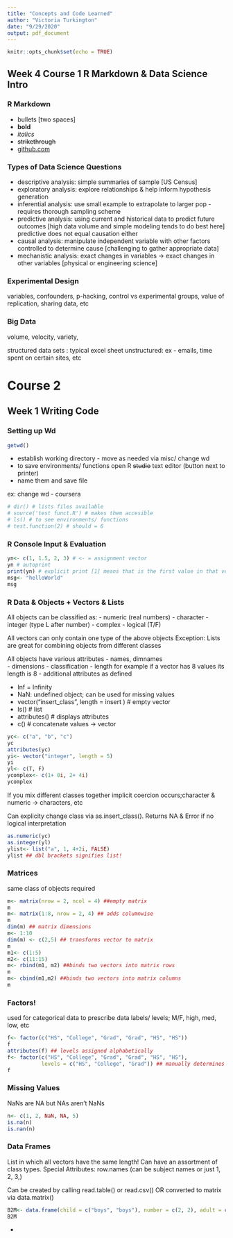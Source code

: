 ```yaml
---
title: "Concepts and Code Learned"
author: "Victoria Turkington"
date: "9/29/2020"
output: pdf_document
---
```


```r
knitr::opts_chunk$set(echo = TRUE)
```

## Week 4 Course 1 R Markdown & Data Science Intro
### R Markdown

- bullets   [two spaces]
- **bold** 
- *italics* 
- ~~strikethrough~~ 
- [github.com](link.com)

### Types of Data Science Questions

- descriptive analysis: simple summaries of sample [US Census]
- exploratory analysis: explore relationships & help inform hypothesis generation
- inferential analysis: use small example to extrapolate to larger pop - requires thorough sampling scheme
- predictive analysis: using current and historical data to predict future outcomes [high data volume and simple modeling tends to do best here] predictive does not equal causation either
- causal analysis: manipulate independent variable with other factors controlled to determine cause [challenging to gather appropriate data]
- mechanistic analysis: exact changes in variables -> exact changes in other variables [physical or engineering science]

### Experimental Design

variables, confounders, p-hacking, control vs experimental groups, value of replication, sharing data, etc

### Big Data

volume, velocity, variety, 

structured data sets : typical excel sheet
unstructured: ex - emails, time spent on certain sites, etc

# Course 2
## Week 1 Writing Code
### Setting up Wd

```r
getwd()
```

- establish working directory - move as needed via misc/ change wd 
- to save environments/ functions open R ~~studio~~ text editor (button next to printer) 
- name them and save file

ex: change wd - coursera
```r
# dir() # lists files available
# source('test funct.R') # makes them accesible
# ls() # to see environments/ functions
# test.function(2) # should = 6
```

### R Console Input & Evaluation

```r
yn<- c(1, 1.5, 2, 3) # <- = assignment vector
yn # autoprint 
print(yn) # explicit print [1] means that is the first value in that vector row
msg<- "helloWorld"
msg
```

### R Data & Objects + Vectors & Lists

All objects can be classified as:
- numeric (real numbers)
- character 
- integer (type L after number)
- complex 
- logical (T/F) 

All vectors can only contain one type of the above objects
Exception: Lists are great for combining objects from different classes

All objects have various attributes
- names, dimnames  
- dimensions 
- classification 
- length for example if a vector has 8 values its length is 8 
- additional attributes as defined 

- Inf = Infinity  
- NaN: undefined object; can be used for missing values  
- vector("insert_class", length = insert ) # empty vector  
- ls() # list  
- attributes() # displays attributes  
- c() # concatenate values -> vector  

```r
yc<- c("a", "b", "c")
yc
attributes(yc)
yi<- vector("integer", length = 5)
yi
yl<- c(T, F)
ycomplex<- c(1+ 0i, 2+ 4i)
ycomplex
```

If you mix different classes together implicit coercion occurs;character & numeric -> characters, etc

Can explicity change class via as.insert_class(). Returns NA & Error if no logical interpretation

```r
as.numeric(yc)
as.integer(yl)
ylist<- list("a", 1, 4+2i, FALSE)
ylist ## dbl brackets signifies list! 
```

### Matrices

same class of objects required

```r
m<- matrix(nrow = 2, ncol = 4) ##empty matrix
m
m<- matrix(1:8, nrow = 2, 4) ## adds columnwise
m
dim(m) ## matrix dimensions
m<- 1:10
dim(m) <- c(2,5) ## transforms vector to matrix
m
m1<- c(1:5)
m2<- c(11:15)
m<- rbind(m1, m2) ##binds two vectors into matrix rows
m
m<- cbind(m1,m2) ##binds two vectors into matrix columns
m
```

### Factors!

used for categorical data to prescribe data labels/ levels; M/F, high, med, low, etc

```r
f<- factor(c("HS", "College", "Grad", "Grad", "HS", "HS"))
f
attributes(f) ## levels assigned alphabetically
f<- factor(c("HS", "College", "Grad", "Grad", "HS", "HS"),
           levels = c("HS", "College", "Grad")) ## manually determines levels
f
```
### Missing Values

NaNs are NA but NAs aren't NaNs

```r
n<- c(1, 2, NaN, NA, 5)
is.na(n)
is.nan(n)
```

### Data Frames

List in which all vectors have the same length! Can have an assortment of class types.
Special Attributes: row.names (can be subject names or just 1, 2, 3,)

Can be created by calling read.table() or read.csv() OR converted to matrix via data.matrix()

```r
B2M<- data.frame(child = c("boys", "boys"), number = c(2, 2), adult = c("men", "men"))
B2M
```

- 